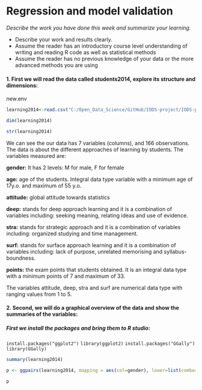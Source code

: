 # Regression and model validation

*Describe the work you have done this week and summarize your learning.*

- Describe your work and results clearly. 
- Assume the reader has an introductory course level understanding of writing and reading R code as well as statistical methods
- Assume the reader has no previous knowledge of your data or the more advanced methods you are using  

#### 1. First we will read the data called students2014, explore its structure and dimensions:
new.env

```r
learning2014<-read.csv("C:/Open_Data_Science/GitHub/IODS-project/IODS-project/learning2014.csv", header = TRUE)
```

```r
dim(learning2014)
```

```r
str(learning2014)
```


We can see the our data has 7 variables (columns), and 166 observations. The data is about the different approaches of learning by students. The variables measured are:

**gender:** It has 2 levels: M for male, F for female

**age:** age of the students. Integral data type variable with a minimum age of 17y.o. and maximum of 55 y.o.

**attitude:** global attitude towards statistics

**deep:** stands for deep approach learning and it is a combination of variables including: seeking meaning, relating ideas and use of evidence.  

**stra:** stands for strategic approach and it is a combination of variables including: organized studying and time management.

**surf:** stands for surface approach learning and it is a combination of variables including: lack of purpose, unrelated memorising and syllabus-boundness.

**points:** the exam points that students obtained. It is an integral data type with a minimum points of 7 and maximum of 33.

The variables attitude, deep, stra and surf are numerical data type with ranging values from 1 to 5.


#### 2. Second, we will do a graphical overview of the data and show the summaries of the variables:

##### First we install the packages and bring them to R studio:

`install.packages("ggplot2")`
`library(ggplot2)`
`install.packages("GGally")`
`library(GGally)`

```r
summary(learning2014)
```



```r
p <- ggpairs(learning2014, mapping = aes(col=gender), lower=list(combo=wrap("facethist", bins=20)))

p
```